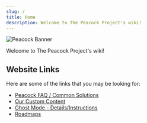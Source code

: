 ```yaml
---
slug: /
title: Home
description: Welcome to The Peacock Project's wiki!
---
```



<Image alt="Peacock Banner" img={Banner} />

Welcome to The Peacock Project's wiki!

## Website Links

Here are some of the links that you may be looking for:

-   [Peacock FAQ / Common Solutions](intel.md)
-   [Our Custom Content](custom-content.mdx)
-   [Ghost Mode - Details/Instructions](ghost-mode.md)
-   [Roadmaps](roadmaps.mdx)
